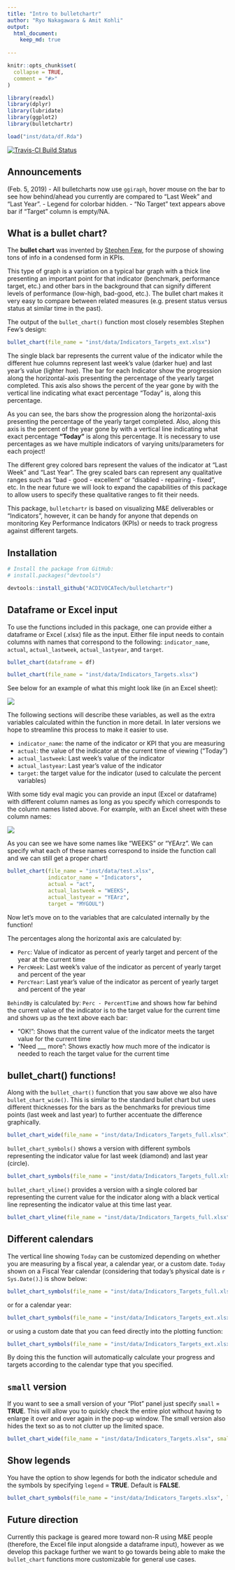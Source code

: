 ```yaml
---
title: "Intro to bulletchartr"
author: "Ryo Nakagawara & Amit Kohli"
output: 
  html_document:
    keep_md: true
        
---
```


```r
knitr::opts_chunk$set(
  collapse = TRUE,
  comment = "#>"
)
```

```r
library(readxl)
library(dplyr)
library(lubridate)
library(ggplot2)
library(bulletchartr)

load("inst/data/df.Rda")

```

[![Travis-CI Build Status](https://travis-ci.org/ACDIVOCATech/bulletchartr.svg?branch=master)](https://travis-ci.org/ACDIVOCATech/bulletchartr)

## Announcements

(Feb. 5, 2019)
- All bulletcharts now use `ggiraph`, hover mouse on the bar to see how behind/ahead you currently are compared to "Last Week" and "Last Year".
- Legend for colorbar hidden.
- "No Target" text appears above bar if "Target" column is empty/NA.

## What is a bullet chart?

The __bullet chart__ was invented by [Stephen Few](https://www.perceptualedge.com/articles/misc/Bullet_Graph_Design_Spec.pIndicatorData), for the purpose of showing tons of info in a condensed form in KPIs.

This type of graph is a variation on a typical bar graph with a thick line presenting an important point for that indicator (benchmark, performance target, etc.) and other bars in the background that can signify different levels of performance (low-high, bad-good, etc.). The bullet chart makes it very easy to compare between related measures (e.g. present status versus status at similar time in the past).

The output of the `bullet_chart()` function most closely resembles Stephen Few's design: 

```r
bullet_chart(file_name = "inst/data/Indicators_Targets_ext.xlsx")
```

The single black bar represents the current value of the indicator while the different hue columns represent last week's value (darker hue) and last year's value (lighter hue). The bar for each Indicator show the progression along the horizontal-axis presenting the percentage of the yearly target completed. This axis also shows the percent of the year gone by with the vertical line indicating what exact percentage "Today" is, along this percentage. 

As you can see, the bars show the progression along the horizontal-axis presenting the percentage of the yearly target completed. Also, along this axis is the percent of the year gone by with a vertical line indicating what exact percentage __"Today"__ is along this percentage. It is necessary to use percentages as we have multiple indicators of varying units/parameters for each project! 

The different grey colored bars represent the values of the indicator at "Last Week" and "Last Year". The grey scaled bars can represent any qualitative ranges such as "bad - good - excellent" or "disabled - repairing - fixed", etc. In the near future we will look to expand the capabilities of this package to allow users to specify these qualitative ranges to fit their needs. 

This package, `bulletchartr` is based on visualizing M&E deliverables or "Indicators", however, it can be handy for anyone that depends on monitoring Key Performance Indicators (KPIs) or needs to track progress against different targets. 

## Installation

```r
# Install the package from GitHub:
# install.packages("devtools")

devtools::install_github("ACDIVOCATech/bulletchartr")

```

## Dataframe or Excel input

To use the functions included in this package, one can provide either a dataframe or Excel (.xlsx) file as the input. Either file input needs to contain columns with names that correspond to the following: `indicator_name`, `actual`, `actual_lastweek`, `actual_lastyear`, and `target`.

```r

bullet_chart(dataframe = df)

bullet_chart(file_name = "inst/data/Indicators_Targets.xlsx")

```

See below for an example of what this might look like (in an Excel sheet): 

![](README_files/figure-html/excel_names_correct.JPG)<!-- -->

The following sections will describe these variables, as well as the extra variables calculated within the function in more detail. In later versions we hope to streamline this process to make it easier to use. 

* `indicator_name`: the name of the indicator or KPI that you are measuring
* `actual`: the value of the indicator at the current time of viewing ("Today")
* `actual_lastweek`: Last week's value of the indicator
* `actual_lastyear`: Last year's value of the indicator
* `target`: the target value for the indicator (used to calculate the percent variables)

With some tidy eval magic you can provide an input (Excel or dataframe) with different column names as long as you specify which corresponds to the column names listed above. For example, with an Excel sheet with these column names:

![](README_files/figure-html/excel_names.JPG)<!-- -->

As you can see we have some names like "WEEKS" or "YEArz". We can specify what each of these names correspond to inside the function call and we can still get a proper chart!

```r

bullet_chart(file_name = "inst/data/test.xlsx",
             indicator_name = "Indicators",
             actual = "act",
             actual_lastweek = "WEEKS",
             actual_lastyear = "YEArz",
             target = "MYGOUL")

```

Now let's move on to the variables that are calculated internally by the function!

The percentages along the horizontal axis are calculated by: 

* `Perc`: Value of indicator as percent of yearly target and percent of the year at the current time
* `PercWeek`: Last week's value of the indicator as percent of yearly target and percent of the year
* `PercYear`: Last year's value of the indicator as percent of yearly target and percent of the year

`BehindBy` is calculated by: `Perc - PercentTime` and shows how far behind the current value of the indicator is to the target value for the current time and shows up as the text above each bar: 

* "OK!": Shows that the current value of the indicator meets the target value for the current time
* "Need ___ more": Shows exactly how much more of the indicator is needed to reach the target value for the current time


## bullet_chart() functions!

Along with the `bullet_chart()` function that you saw above we also have `bullet_chart_wide()`.
This is similar to the standard bullet chart but uses different thicknesses for the bars as the benchmarks for previous time points (last week and last year) to further
accentuate the difference graphically.

```r
bullet_chart_wide(file_name = "inst/data/Indicators_Targets_full.xlsx")
```


`bullet_chart_symbols()` shows a version with different symbols representing the indicator value for 
last week (diamond) and last year (circle).

```r
bullet_chart_symbols(file_name = "inst/data/Indicators_Targets_full.xlsx")
```


`bullet_chart_vline()` provides a version with a single colored bar representing the current value
for the indicator along with a black vertical line representing the indicator value at this time
last year.

```r
bullet_chart_vline(file_name = "inst/data/Indicators_Targets_full.xlsx")

```

## Different calendars

The vertical line showing `Today` can be customized depending on whether you are measuring by a fiscal year, a calendar year, or a custom date. `Today` shown on a Fiscal Year calendar (considering that today's physical date is `r Sys.Date()`.) is show below:

```r
bullet_chart_symbols(file_name = "inst/data/Indicators_Targets_full.xlsx", cal_type = "fis")
```

or for a calendar year:

```r
bullet_chart_symbols(file_name = "inst/data/Indicators_Targets_ext.xlsx", cal_type = "cal")
```

or using a custom date that you can feed directly into the plotting function:

```r
bullet_chart_symbols(file_name = "inst/data/Indicators_Targets_ext.xlsx", cal_type = "2018/02/15")
```

By doing this the function will automatically calculate your progress and targets according to the calendar type that you specified.

## `small` version

If you want to see a small version of your "Plot" panel just specify `small` = __TRUE__. This will allow you to quickly check the entire plot without having to enlarge it over and over again in the pop-up window. The small version also hides the text so as to not clutter up the limited space.


```r

bullet_chart_wide(file_name = "inst/data/Indicators_Targets.xlsx", small = "TRUE")

```

## Show legends

You have the option to show legends for both the indicator schedule and the symbols by specifying `legend` = **TRUE**. Default is **FALSE**.

```r

bullet_chart_symbols(file_name = "inst/data/Indicators_Targets.xlsx", legend = TRUE)

```


## Future direction

Currently this package is geared more toward non-R using M&E people (therefore, the Excel file input alongside a dataframe input), however as we develop this package further we want to go towards being able to make the `bullet_chart` functions more customizable for general use cases. 
